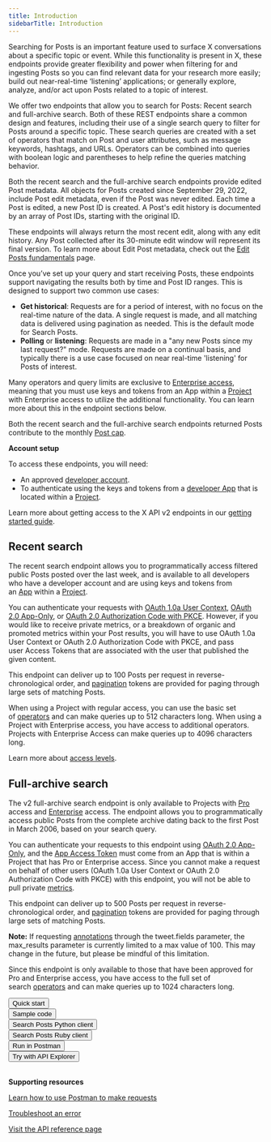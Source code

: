 ```yaml
---
title: Introduction
sidebarTitle: Introduction
---
```



Searching for Posts is an important feature used to surface X conversations about a specific topic or event. While this functionality is present in X, these endpoints provide greater flexibility and power when filtering for and ingesting Posts so you can find relevant data for your research more easily; build out near-real-time ‘listening’ applications; or generally explore, analyze, and/or act upon Posts related to a topic of interest. 

We offer two endpoints that allow you to search for Posts: Recent search and full-archive search. Both of these REST endpoints share a common design and features, including their use of a single search query to filter for Posts around a specific topic. These search queries are created with a set of operators that match on Post and user attributes, such as message keywords, hashtags, and URLs. Operators can be combined into queries with boolean logic and parentheses to help refine the queries matching behavior. 

Both the recent search and the full-archive search endpoints provide edited Post metadata. All objects for Posts created since September 29, 2022, include Post edit metadata, even if the Post was never edited. Each time a Post is edited, a new Post ID is created. A Post's edit history is documented by an array of Post IDs, starting with the original ID.

These endpoints will always return the most recent edit, along with any edit history. Any Post collected after its 30-minute edit window will represent its final version. To learn more about Edit Post metadata, check out the [Edit Posts fundamentals](/x-api/fundamentals/edit-posts) page.

Once you’ve set up your query and start receiving Posts, these endpoints support navigating the results both by time and Post ID ranges. This is designed to support two common use cases: 

* **Get historical**: Requests are for a period of interest, with no focus on the real-time nature of the data. A single request is made, and all matching data is delivered using pagination as needed. This is the default mode for Search Posts.
* **Polling** or **listening**: Requests are made in a "any new Posts since my last request?" mode. Requests are made on a continual basis, and typically there is a use case focused on near real-time 'listening' for Posts of interest.

Many operators and query limits are exclusive to [Enterprise access](/x-api/getting-started/about-x-api), meaning that you must use keys and tokens from an App within a [Project](/resources/fundamentals/projects) with Enterprise access to utilize the additional functionality. You can learn more about this in the endpoint sections below.

Both the recent search and the full-archive search endpoints returned Posts contribute to the monthly [Post cap](/x-api/fundamentals/post-cap).

**Account setup**

To access these endpoints, you will need:

* An approved [developer account](https://developer.x.com/en/portal/petition/essential/basic-info).
* To authenticate using the keys and tokens from a [developer App](/resources/fundamentals/developer-apps) that is located within a [Project](/resources/fundamentals/projects). 

Learn more about getting access to the X API v2 endpoints in our [getting started guide](/x-api/getting-started/getting-access).

## Recent search

The recent search endpoint allows you to programmatically access filtered public Posts posted over the last week, and is available to all developers who have a developer account and are using keys and tokens from an [App](/resources/fundamentals/developer-apps) within a [Project](/resources/fundamentals/projects).

You can authenticate your requests with [OAuth 1.0a User Context](/resources/fundamentals/authentication), [OAuth 2.0 App-Only](/resources/fundamentals/authentication#app-only-authentication-and-oauth-2-0-bearer-token), or [OAuth 2.0 Authorization Code with PKCE](resources/fundamentals/authentication#oauth-2-0-authorization-code-flow-with-pkce-2). However, if you would like to receive private metrics, or a breakdown of organic and promoted metrics within your Post results, you will have to use OAuth 1.0a User Context or OAuth 2.0 Authorization Code with PKCE, and pass user Access Tokens that are associated with the user that published the given content. 

This endpoint can deliver up to 100 Posts per request in reverse-chronological order, and [pagination](/x-api/posts/search/integrate/paginate) tokens are provided for paging through large sets of matching Posts. 

When using a Project with regular access, you can use the basic set of [operators](/x-api/posts/search/integrate/build-a-query) and can make queries up to 512 characters long. When using a Project with Enterprise access, you have access to additional operators. Projects with Enterprise Access can make queries up to 4096 characters long.

Learn more about [access levels](/x-api/getting-started/about-x-api).


## Full-archive search

The v2 full-archive search endpoint is only available to Projects with [Pro](/x-api/getting-started/about-x-api "Pro") access and [Enterprise](/x-api/getting-started/about-x-api) access. The endpoint allows you to programmatically access public Posts from the complete archive dating back to the first Post in March 2006, based on your search query.

You can authenticate your requests to this endpoint using [OAuth 2.0 App-Only](/resources/fundamentals/authentication#app-only-authentication-and-oauth-2-0-bearer-token), and the [App Access Token](/resources/fundamentals/authentication#using-and-generating-an-app-only-bearer-token) must come from an App that is within a Project that has Pro or Enterprise access. Since you cannot make a request on behalf of other users (OAuth 1.0a User Context or OAuth 2.0 Authorization Code with PKCE) with this endpoint, you will not be able to pull private [metrics](/x-api/fundamentals/metrics). 

This endpoint can deliver up to 500 Posts per request in reverse-chronological order, and [pagination](/x-api/posts/search/integrate/paginate) tokens are provided for paging through large sets of matching Posts.

**Note:** If requesting [annotations](/x-api/fundamentals/post-annotations) through the tweet.fields parameter, the max_results parameter is currently limited to a max value of 100. This may change in the future, but please be mindful of this limitation.

Since this endpoint is only available to those that have been approved for Pro and Enterprise access, you have access to the full set of search [operators](/x-api/posts/search/integrate/build-a-query) and can make queries up to 1024 characters long.

<Button href="/x-api/posts/search/quickstart/full-archive-search">
  Quick start
</Button>
<br/>
<Button href="https://github.com/xdevplatform/Twitter-API-v2-sample-code">
  Sample code
</Button>
<br/>
<Button href="https://github.com/xdevplatform/search-tweets-python">
  Search Posts Python client
</Button>
<br/>
<Button href="https://github.com/xdevplatform/search-tweets-ruby">
  Search Posts Ruby client
</Button>
<br/>
<Button href="https://t.co/twitter-api-postman">
  Run in Postman
</Button>
<br/>
<Button href="https://developer.twitter.com/apitools/api?endpoint=/2/tweets/search/recent&method=get">
  Try with API Explorer
</Button>
<br/>
<br/>

**Supporting resources**

[Learn how to use Postman to make requests](/tutorials/postman-getting-started)

[Troubleshoot an error](https://developer.x.com/en/support/x-api)

[Visit the API reference page](/x-api/posts/recent-search)